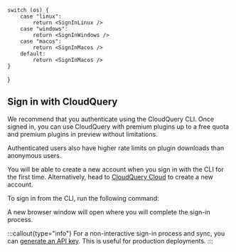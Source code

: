 
    switch (os) {
        case "linux":
            return <SignInLinux />
        case "windows":
            return <SignInWindows />
        case "macos":
            return <SignInMacos />
        default:
            return <SignInMacos />
    }

}

## Sign in with CloudQuery

We recommend that you authenticate using the CloudQuery CLI. Once signed in, you can use CloudQuery with premium plugins up to a free quota and premium plugins in preview without limitations.

Authenticated users also have higher rate limits on plugin downloads than anonymous users.

You will be able to create a new account when you sign in with the CLI for the first time. Alternatively, head to [CloudQuery Cloud](https://cloud.cloudquery.io) to create a new account.

To sign in from the CLI, run the following command:

<SignIn os={props.os} />

A new browser window will open where you will complete the sign-in process.

:::callout{type="info"}
For a non-interactive sign-in process and sync, you can [generate an API key](/docs/deployment/generate-api-key). This is useful for production deployments.
:::
